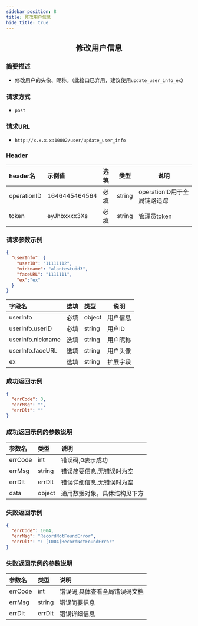 ```yaml
---
sidebar_position: 8
title: 修改用户信息
hide_title: true
---
```


<center>

## 修改用户信息

</center>

### 简要描述
- 修改用户的头像、昵称。（此接口已弃用，建议使用`update_user_info_ex`）
### 请求方式
- `post` 
### 请求URL
- `http://x.x.x.x:10002/user/update_user_info` 


### Header
|header名|示例值|选填|类型|说明|
|:----    |:-------    |:--- |---|------      |
|operationID|1646445464564|必填|string|operationID用于全局链路追踪|
|token|eyJhbxxxx3Xs|必填|string|管理员token|


### 请求参数示例


```json
{
  "userInfo": {
    "userID": "11111112",
    "nickname": "alantestuid3",
    "faceURL": "1111111",
    "ex":"ex"
  }
}
```
|字段名|选填|类型|说明|
|:----    |:-------    |:--- |---|
|userInfo|必填|object|用户信息|
|userInfo.userID|必填|string|用户lD|
|userInfo.nickname|选填|string|用户昵称|
|userInfo.faceURL|选填|string|用户头像|
|ex|选填|string|扩展字段|
### 成功返回示例


```json
{
  "errCode": 0,
  "errMsg": "",
  "errDlt": ""
}
```
### 成功返回示例的参数说明


|参数名|类型|说明|
|:----    |:-------    |:--- |
|errCode|int|错误码,0表示成功|
|errMsg|string|错误简要信息,无错误时为空|
|errDlt|errDlt|错误详细信息,无错误时为空|
|data|object|通用数据对象，具体结构见下方|
### 失败返回示例


```json
{
  "errCode": 1004,
  "errMsg": "RecordNotFoundError",
  "errDlt": ": [1004]RecordNotFoundError"
}
```
### 失败返回示例的参数说明


|参数名|类型|说明|
|:----    |:-------    |:--- |
|errCode|int|错误码,具体查看全局错误码文档|
|errMsg|string|错误简要信息|
|errDlt|errDlt|错误详细信息|
